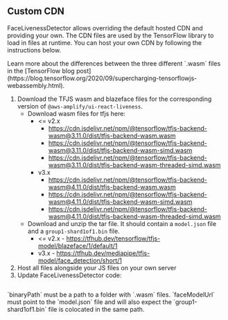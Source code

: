
## Custom CDN

FaceLivenessDetector allows overriding the default hosted CDN and providing your own. The CDN files are used by the TensorFlow library to load in files at runtime. You can host your own CDN by following the instructions below.

<Alert role="none" variation="info">
Learn more about the differences between the three different `.wasm`  files in the [TensorFlow blog post](https://blog.tensorflow.org/2020/09/supercharging-tensorflowjs-webassembly.html).
</Alert>

1. Download the TFJS wasm and blazeface files for the corresponding version of `@aws-amplify/ui-react-liveness`.
    - Download wasm files for tfjs here:
        - \<= v2.x
            - https://cdn.jsdelivr.net/npm/@tensorflow/tfjs-backend-wasm@3.11.0/dist/tfjs-backend-wasm.wasm
            - https://cdn.jsdelivr.net/npm/@tensorflow/tfjs-backend-wasm@3.11.0/dist/tfjs-backend-wasm-simd.wasm
            - https://cdn.jsdelivr.net/npm/@tensorflow/tfjs-backend-wasm@3.11.0/dist/tfjs-backend-wasm-threaded-simd.wasm
        - v3.x
            - https://cdn.jsdelivr.net/npm/@tensorflow/tfjs-backend-wasm@4.11.0/dist/tfjs-backend-wasm.wasm
            - https://cdn.jsdelivr.net/npm/@tensorflow/tfjs-backend-wasm@4.11.0/dist/tfjs-backend-wasm-simd.wasm
            - https://cdn.jsdelivr.net/npm/@tensorflow/tfjs-backend-wasm@4.11.0/dist/tfjs-backend-wasm-threaded-simd.wasm
    - Download and unzip the tar file. It should contain a `model.json` file and a `group1-shard1of1.bin` file.
        - \<= v2.x - https://tfhub.dev/tensorflow/tfjs-model/blazeface/1/default/1
        - v3.x - https://tfhub.dev/mediapipe/tfjs-model/face_detection/short/1
1. Host all files alongside your JS files on your own server
1. Update FaceLivenessDetector code:

```tsx file=./CustomizationCdn.tsx
```

<Alert role="none" variation="warning">
`binaryPath` must be a path to a folder with `.wasm` files. `faceModelUrl` must point to the `model.json` file and will also expect the `group1-shard1of1.bin` file is colocated in the same path.
</Alert>
